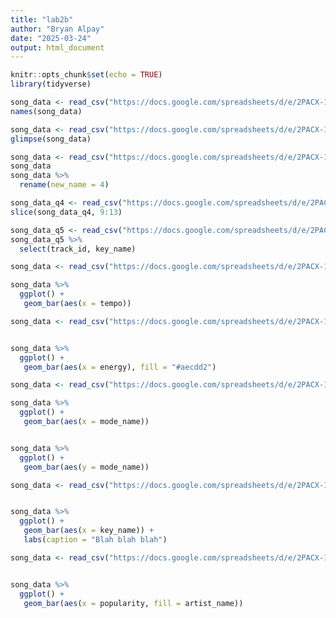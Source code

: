 ```yaml
---
title: "lab2b"
author: "Bryan Alpay"
date: "2025-03-24"
output: html_document
---
```


```r
knitr::opts_chunk$set(echo = TRUE)
library(tidyverse)
```

```r
song_data <- read_csv("https://docs.google.com/spreadsheets/d/e/2PACX-1vQjF1Hf5KQ9--IboWbmaXJ14tknXsXUcfTlqZM4CVI3OiSnG_w6BxQcD5EJ4lvF5UeVXXLPmWyckJQ2/pub?gid=997193167&single=true&output=csv")
names(song_data)

```

```r
song_data <- read_csv("https://docs.google.com/spreadsheets/d/e/2PACX-1vQjF1Hf5KQ9--IboWbmaXJ14tknXsXUcfTlqZM4CVI3OiSnG_w6BxQcD5EJ4lvF5UeVXXLPmWyckJQ2/pub?gid=39175924&single=true&output=csv")
glimpse(song_data)
```

```r
song_data <- read_csv("https://docs.google.com/spreadsheets/d/e/2PACX-1vQjF1Hf5KQ9--IboWbmaXJ14tknXsXUcfTlqZM4CVI3OiSnG_w6BxQcD5EJ4lvF5UeVXXLPmWyckJQ2/pub?gid=1372710951&single=true&output=csv")
song_data
song_data %>%
  rename(new_name = 4)
```

```r
song_data_q4 <- read_csv("https://docs.google.com/spreadsheets/d/e/2PACX-1vQjF1Hf5KQ9--IboWbmaXJ14tknXsXUcfTlqZM4CVI3OiSnG_w6BxQcD5EJ4lvF5UeVXXLPmWyckJQ2/pub?gid=1515567882&single=true&output=csv")
slice(song_data_q4, 9:13)
```

```r
song_data_q5 <- read_csv("https://docs.google.com/spreadsheets/d/e/2PACX-1vQjF1Hf5KQ9--IboWbmaXJ14tknXsXUcfTlqZM4CVI3OiSnG_w6BxQcD5EJ4lvF5UeVXXLPmWyckJQ2/pub?gid=1567466879&single=true&output=csv")
song_data_q5 %>%
  select(track_id, key_name)
```

```r
song_data <- read_csv("https://docs.google.com/spreadsheets/d/e/2PACX-1vQjF1Hf5KQ9--IboWbmaXJ14tknXsXUcfTlqZM4CVI3OiSnG_w6BxQcD5EJ4lvF5UeVXXLPmWyckJQ2/pub?gid=367178289&single=true&output=csv")

song_data %>%
  ggplot() +
   geom_bar(aes(x = tempo))
```

```r
song_data <- read_csv("https://docs.google.com/spreadsheets/d/e/2PACX-1vQjF1Hf5KQ9--IboWbmaXJ14tknXsXUcfTlqZM4CVI3OiSnG_w6BxQcD5EJ4lvF5UeVXXLPmWyckJQ2/pub?gid=1331981750&single=true&output=csv")


song_data %>%
  ggplot() +
   geom_bar(aes(x = energy), fill = "#aecdd2")
```

```r
song_data <- read_csv("https://docs.google.com/spreadsheets/d/e/2PACX-1vQjF1Hf5KQ9--IboWbmaXJ14tknXsXUcfTlqZM4CVI3OiSnG_w6BxQcD5EJ4lvF5UeVXXLPmWyckJQ2/pub?gid=2074032693&single=true&output=csv")

song_data %>%
  ggplot() +
   geom_bar(aes(x = mode_name))


song_data %>%
  ggplot() +
   geom_bar(aes(y = mode_name))
```

```r
song_data <- read_csv("https://docs.google.com/spreadsheets/d/e/2PACX-1vQjF1Hf5KQ9--IboWbmaXJ14tknXsXUcfTlqZM4CVI3OiSnG_w6BxQcD5EJ4lvF5UeVXXLPmWyckJQ2/pub?gid=39175924&single=true&output=csv")


song_data %>%
  ggplot() +
   geom_bar(aes(x = key_name)) +
   labs(caption = "Blah blah blah")
```

```r
song_data <- read_csv("https://docs.google.com/spreadsheets/d/e/2PACX-1vQjF1Hf5KQ9--IboWbmaXJ14tknXsXUcfTlqZM4CVI3OiSnG_w6BxQcD5EJ4lvF5UeVXXLPmWyckJQ2/pub?gid=1372710951&single=true&output=csv")


song_data %>%
  ggplot() +
   geom_bar(aes(x = popularity, fill = artist_name))
```
